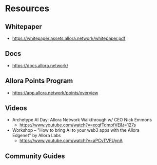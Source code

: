 # Resources

## Whitepaper

- https://whitepaper.assets.allora.network/whitepaper.pdf

## Docs

- https://docs.allora.network/

## Allora Points Program

- https://app.allora.network/points/overview

## Videos

- Archetype AI Day: Allora Network Walkthrough w/ CEO Nick Emmons
    - https://www.youtube.com/watch?v=xcqfTdmpfVE&t=127s
- Workshop – "How to bring AI to your web3 apps with the Allora Edgenet" by Allora Labs
    - https://www.youtube.com/watch?v=aPCvTVFUynA

## Community Guides
